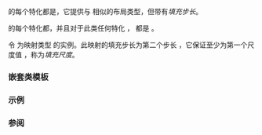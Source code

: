 {{cpp/title|layout_left_padded}}
{{cpp/container/mdspan/navbar}}
{{ddcl|header=mdspan|since=c++26|1=
template&lt; std::size_t PaddingValue = std::dynamic_extent &gt;
struct layout_left_padded;
}}

{{tt|layout_left_padded}} 的每个特化都是{{named req|LayoutMappingPolicy}}，它提供与 {{rlpt|layout_left/mapping|layout_left::mapping}} 相似的布局类型，但带有''填充步长''。

{{tt|layout_left_padded}} 的每个特化都{{named req|TriviallyCopyable}}，并且对于此类任何特化 {{tt|T}}，{{c|std::is_trivially_default_constructible_v&lt;T&gt;}} 都是 {{c|true}}。

令 {{c|m}} 为映射类型 {{rlt|mapping|layout_left_padded::mapping}} 的实例。此映射的填充步长为第二个步长 {{c|m.stride(1)}}，它保证至少为第一个尺度值 {{c|m.extent(0)}}，称为''填充尺度''。

===嵌套类模板===
{{dsc begin}}
{{dsc inc|cpp/container/mdspan/layout_left_padded/dsc mapping}}
{{dsc end}}

===示例===
{{example
|code=
}}

===参阅===
{{dsc begin}}
{{dsc inc|cpp/container/mdspan/dsc layout_left}}
{{dsc inc|cpp/container/mdspan/dsc layout_stride}}
{{dsc end}}

{{langlinks|en|es|ja|ru}}